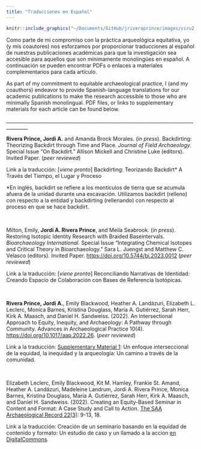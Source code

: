 ```yaml
---
title: "Traducciones en Español"
---
```


```r
knitr::include_graphics("~/Documents/GitHub/jriveraprince/images/viru2.png")
```

Como parte de mi compromiso con la práctica arqueológica equitativa, yo (y mis coautores) nos esforzamos por proporcionar traducciones al español de nuestras publicaciones académicas para que la investigación sea accesible para aquellos que son mínimamente monolingües en español. A continuación se pueden encontrar PDFs o enlaces a materiales complementarios para cada artículo.

As part of my commitment to equitable archaeological practice, I (and my coauthors) endeavor to provide Spanish-language translations for our academic publications to make the research accessible to those who are minimally Spanish monolingual. PDF files, or links to supplementary materials for each article can be found below.

\_\_\_\_\_\_\_\_\_\_\_\_\_\_\_\_\_\_\_\_\_\_\_\_\_\_\_\_\_\_\_\_\_\_\_\_\_\_\_\_\_\_\_\_\_\_\_\_\_\_\_\_\_\_\_\_\_\_\_\_\_\_\_\_\_\_\_\_\_\_\_\_\_\_\_\_\_\_\_\_\_\_\_\_\_\_\_

**Rivera Prince, Jordi A.** and Amanda Brock Morales. (*in press*). Backdirting: Theorizing Backdirt through Time and Place. *Journal of Field Archaeology.* Special Issue "On Backdirt." Allison Mickell and Christine Luke (editors). Invited Paper. (*peer reviewed*)

Link a la traducción: \[*viene pronto*\] Backdirting: Teorizando Backdirt\* A Través del Tiempo, el Lugar y Proceso

\*En inglés, backdirt se refiere a los montículos de tierra que se acumula afuera de la unidad durante una excavación. Utilizamos backdirt (relleno) con respecto a la entidad y backdirting (rellenando) con respecto al proceso en que se hace backdirt.

<br>

Milton, Emily, **Jordi A. Rivera Prince**, and Meila Seabrook. (*in press*). Restoring Isotopic Identity Research with Braided Baseintervals. *Bioarchaeology International.* Special Issue "Integrating Chemical Isotopes and Critical Theory in Bioarchaeology." Sara L. Juengst and Matthew C. Velasco (editors). Invited Paper. <https://doi.org/10.5744/bi.2023.0012> (*peer reviewed*)

Link a la traducción: \[*viene pronto*\] Reconciliando Narrativas de Identidad: Creando Espacio de Colaboración con Bases de Referencia Isotópicas.

<br>

**Rivera Prince, Jordi A.**, Emily Blackwood, Heather A. Landázuri, Elizabeth L. Leclerc, Monica Barnes, Kristina Douglass, María A. Gutiérrez, Sarah Herr, Kirk A. Maasch, and Daniel H. Sandweiss. (2022). An Intersectional Approach to Equity, Inequity, and Archaeology: A Pathway through Community. Advances in Archaeological Practice 10(4). <https://doi.org/10.1017/aap.2022.26>. (*peer reviewed*)

Link a la traducción: [Supplementary Material 1](https://static.cambridge.org/content/id/urn:cambridge.org:id:article:S2326376822000262/resource/name/S2326376822000262sup001.pdf): Un enfoque interseccional de la equidad, la inequidad y la arqueología: Un camino a través de la comunidad.

<br>

Elizabeth Leclerc, Emily Blackwood, Kit M. Hamley, Frankie St. Amand, Heather A. Landázuri, Madeleine Landrum, Jordi A. Rivera Prince, Monica Barnes, Kristina Douglass, Maria A. Gutiérrez, Sarah Herr, Kirk A. Maasch, and Daniel H. Sandweiss. (2022). Creating an Equity-Based Seminar in Content and Format: A Case Study and Call to Action. [The SAA Archaeological Record 22(3)](https://mydigitalpublication.com/publication/?i=748094&p=10&view=issueViewer): 9-13, 18.

Link a la traducción: Creación de un seminario basando en la equidad de contenido y formato: Un estudio de caso y un llamado a la accion [en DigitalCommons](https://digitalcommons.library.umaine.edu/ant_facpub/60/).
